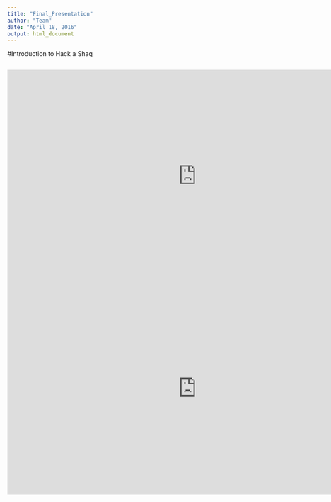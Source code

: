 ```yaml
---
title: "Final_Presentation"
author: "Team"
date: "April 18, 2016"
output: html_document
---
```


#Introduction to Hack a Shaq
```r


```

<iframe width="854" height="480" src="https://www.youtube.com/embed/9B4czGjeOzA" frameborder="0" allowfullscreen></iframe>

<iframe width="854" height="480" src="https://www.youtube.com/embed/-S_soY5Jg_Q" frameborder="0" allowfullscreen></iframe>